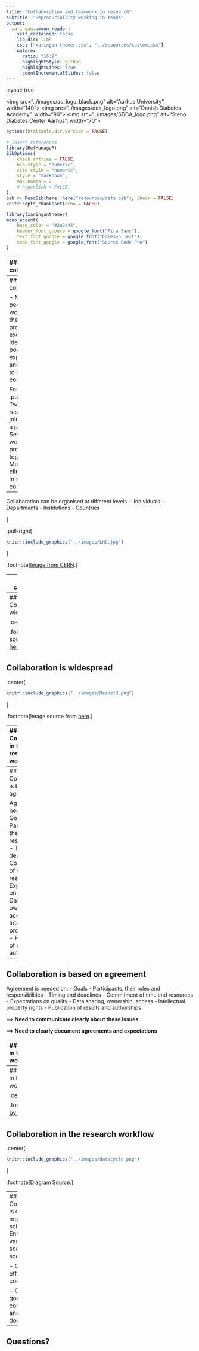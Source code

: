 ```yaml
---
title: "Collaboration and teamwork in research"
subtitle: "Reproducibility working in teams"  
output:
  xaringan::moon_reader:
    self_contained: false
    lib_dir: libs
    css: ["xaringan-themer.css", "../resources/custom.css"]
    nature:
      ratio: "16:9"
      highlightStyle: github
      highlightLines: true
      countIncrementalSlides: false
---
```


layout: true

<div class="my-footer">
<span>
<img src="../images/au_logo_black.png" alt="Aarhus University", width="140">
<img src="../images/dda_logo.png" alt="Danish Diabetes Academy", width="90">
<img src="../images/SDCA_logo.png" alt="Steno Diabetes Center Aarhus", width="70">
</span>
</div> 

```r
options(htmltools.dir.version = FALSE)

# Insert references
library(RefManageR)
BibOptions(
    check.entries = FALSE,
    bib.style = "numeric",
    cite.style = "numeric",
    style = "markdown",
    max.names = 2
    # hyperlink = FALSE,
)
bib <- ReadBib(here::here("resources/refs.bib"), check = FALSE)
knitr::opts_chunk$set(echo = FALSE)
```

```r
library(xaringanthemer)
mono_accent(
    base_color = "#2a2e44",
    header_font_google = google_font("Fira Sans"),
    text_font_google = google_font("Crimson Text"),
    code_font_google = google_font("Source Code Pro")
)
```

---
## What is collaboration?

-   Multiple people working on the same problem and exchanging ideas
-   People pooling expertise, time and resources to achieve a common goal

For example:
.pull-left[
-   Two researchers jointly writing a paper
-   Several labs working on a problem together
-   Multi-site clinical studies in several countries
]

---
## What is collaboration?

-   Multiple people working on the same problem and exchanging ideas
-   People pooling expertise, time and resources to achieve a common goal

For example:
.pull-left[
-   Two researchers jointly writing a paper
-   Several labs working on a problem together
-   Multi-site clinical studies in several countries
---
Collaboration can be organised at different levels:
-   Individuals
-   Departments
-   Institutions
-   Countries

]

.pull-right[
```r
knitr::include_graphics("../images/LHC.jpg")
```
]

.footnote[[Image from CERN](https://cds.cern.ch/images/CERN-EX-0510029-03).]


---
## Why collaborate?

-   Sharing and discussing different perspectives and ideas leads to solutions more rapidly

-   Large undertakings require a joint effort: Many hands make light work

-   Teams with the best mix of competences

-   Access to specific material, equipment or know-how

-   Some projects need geographic distribution or capacity of parallel sites

-   Collaborations publish more and get more citations

-   Working together can be more motivating than solitary work


---
## Collaboration is widespread

.center[
```r
knitr::include_graphics("../images/Resnet4.png")
```
]

.footnote[Image source from [here](http://olihb.com/2014/08/11/map-of-scientific-collaboration-redux/).]


---
## Collaboration is widespread

.center[
```r
knitr::include_graphics("../images/Resnet3.png")
```
]

.footnote[Image source from [here](http://olihb.com/2014/08/11/map-of-scientific-collaboration-redux/).]

---
## Collaboration in the research workflow

.center[
```r
knitr::include_graphics("../images/collaboration_cycle.png")
```
]

.footnote[[Tellioglu, Hilda. (2008). Collaboration life cycle. 357 - 366. 10.1109/CTS.2008.4543951. ](https://ieeexplore.ieee.org/document/4543951?arnumber=4543951).]


---
## Collaboration is based on agreement

Agreement is needed on:
-   Goals
-   Participants, their roles and responsibilities
-   Timing and deadlines
-   Commitment of time and resources
-   Expectations on quality
-   Data sharing, ownership, access
-   Intellectual property rights
-   Publication of results and authorships

---
## Collaboration is based on agreement

Agreement is needed on:
-   Goals
-   Participants, their roles and responsibilities
-   Timing and deadlines
-   Commitment of time and resources
-   Expectations on quality
-   Data sharing, ownership, access
-   Intellectual property rights
-   Publication of results and authorships

==> **Need to communicate clearly about these issues**

==> **Need to clearly document agreements and expectations**

---
## Collaboration in the research workflow

.center[
```r
knitr::include_graphics("../images/collaboration_cycle.png")
```
]

.footnote[[Tellioglu, Hilda. (2008). Collaboration life cycle. 357 - 366. 10.1109/CTS.2008.4543951. ](https://ieeexplore.ieee.org/document/4543951?arnumber=4543951).]


---
## Collaboration in the research workflow

.center[
```r
knitr::include_graphics("../images/workflow.png")
```
]

.footnote[[Diagram by Pilip Guo](https://cacm.acm.org/blogs/blog-cacm/169199-data-science-workflow-overview-and-challenges/fulltext).]


---
## Collaboration in the research workflow

.center[
```r
knitr::include_graphics("../images/datacycle.png")
```
]

.footnote[[Diagram Source](https://data.library.virginia.edu/data-management/lifecycle/).]


---
## Summary
- Collaboration is central to modern science
- Enormous variation in scale and scope

- Central point: efficient coordination

- Central tools: good communication and structured documentation



---
## Questions?

